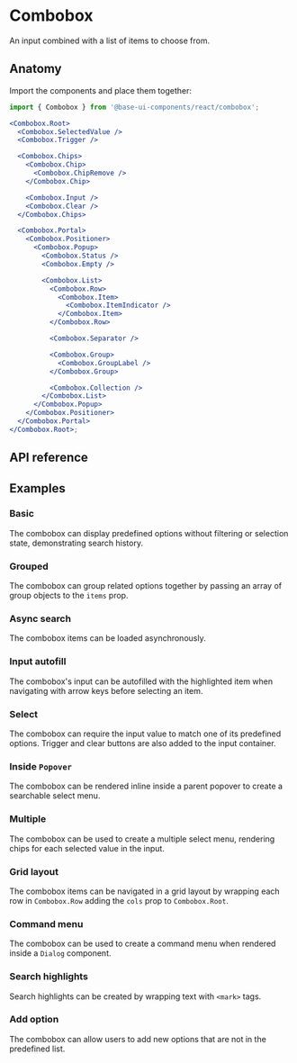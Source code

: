 # Combobox

<Subtitle>An input combined with a list of items to choose from.</Subtitle>
<Meta
  name="description"
  content="A high-quality, unstyled React combobox component that renders an input combined with a list of items to choose from."
/>

<Demo path="./demos/hero" />

## Anatomy

Import the components and place them together:

```jsx title="Anatomy"
import { Combobox } from '@base-ui-components/react/combobox';

<Combobox.Root>
  <Combobox.SelectedValue />
  <Combobox.Trigger />

  <Combobox.Chips>
    <Combobox.Chip>
      <Combobox.ChipRemove />
    </Combobox.Chip>

    <Combobox.Input />
    <Combobox.Clear />
  </Combobox.Chips>

  <Combobox.Portal>
    <Combobox.Positioner>
      <Combobox.Popup>
        <Combobox.Status />
        <Combobox.Empty />

        <Combobox.List>
          <Combobox.Row>
            <Combobox.Item>
              <Combobox.ItemIndicator />
            </Combobox.Item>
          </Combobox.Row>

          <Combobox.Separator />

          <Combobox.Group>
            <Combobox.GroupLabel />
          </Combobox.Group>

          <Combobox.Collection />
        </Combobox.List>
      </Combobox.Popup>
    </Combobox.Positioner>
  </Combobox.Portal>
</Combobox.Root>;
```

## API reference

<Reference
  component="Combobox"
  parts="Root, Input, Clear, Chips, Chip, ChipRemove, SelectedValue, List, Trigger, Portal, Positioner, Popup, Status, Empty, Collection, Row, Item, ItemIndicator, Group, GroupLabel, Separator"
/>

## Examples

### Basic

The combobox can display predefined options without filtering or selection state, demonstrating search history.

<Demo path="./demos/basic" compact />

### Grouped

The combobox can group related options together by passing an array of group objects to the `items` prop.

<Demo path="./demos/grouped" compact />

### Async search

The combobox items can be loaded asynchronously.

<Demo path="./demos/async" compact />

### Input autofill

The combobox's input can be autofilled with the highlighted item when navigating with arrow keys before selecting an item.

<Demo path="./demos/autofill" compact />

### Select

The combobox can require the input value to match one of its predefined options. Trigger and clear buttons are also added to the input container.

<Demo path="./demos/option-only" compact />

### Inside `Popover`

The combobox can be rendered inline inside a parent popover to create a searchable select menu.

<Demo path="./demos/inside-popover" compact />

### Multiple

The combobox can be used to create a multiple select menu, rendering chips for each selected value in the input.

<Demo path="./demos/multiple" compact />

### Grid layout

The combobox items can be navigated in a grid layout by wrapping each row in `Combobox.Row` adding the `cols` prop to `Combobox.Root`.

<Demo path="./demos/grid" compact />

### Command menu

The combobox can be used to create a command menu when rendered inside a `Dialog` component.

<Demo path="./demos/command-menu" compact />

### Search highlights

Search highlights can be created by wrapping text with `<mark>` tags.

<Demo path="./demos/search-highlights" compact />

### Add option

The combobox can allow users to add new options that are not in the predefined list.

<Demo path="./demos/add-option" compact />
